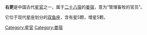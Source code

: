 '''右更'''是中国古代[[星官|星官]]之一，属于[[二十八宿|二十八宿]]的[[娄宿|娄宿]]，意为“管理畜牧的官员”。

它位于现代星座划分的[[双鱼座|双鱼座]]，含有星5颗，增星5颗。

[[Category:星官|Category:星官]]
[[Category:娄宿|Category:娄宿]]